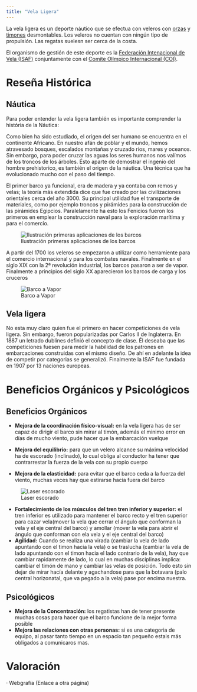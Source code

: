 ```yaml
---
title: "Vela Ligera"
---
```


La vela ligera es un deporte náutico que se efectua con veleros con [orzas]() y [timones]() desmontables. Los veleros no cuentan con ningún tipo de propulsión. Las regatas suelesn ser cerca de la costa.

El organismo de gestión de este deporte es la [Federación Intenacional de Vela (ISAF)](https://www.sailing.org/) conjuntamente con el [Comite Olímpico Internacional (COI)](https://olympics.com/ioc).



# Reseña Histórica

## Náutica

Para poder entender la vela ligera también es importante comprender la história de la Náutica:

Como bien ha sido estudiado, el origen del ser humano se encuentra en el continente Africano. En nuestro afán de poblar y  el mundo, hemos atravesado bosques, escalados montañas y cruzado ríos, mares y oceanos. Sin embargo, para poder cruzar las aguas los seres humanos nos valímos de los troncos de los árboles. Ésto aparte de demostrar el ingenio del hombre prehistorico, es también el origen de la náutica. Una técnica que ha evolucionado mucho con el paso del tiempo.


El primer barco ya funcional, era de madera y ya contaba con remos y velas; la teoría más extendida dice que fue creado por las civilizaciones orientales cerca del año 3000. Su principal utilidad fue el transporte de materiales, como por ejemplo troncos y pirámides para la construcción de las pirámides Egipcios. Paralelamente ha esto los Fenicios fueron los primeros en emplear la construcción naval para la exploración marítima y para el comercio.

![Ilustración primeras aplicaciones de los barcos](img/transporte-piedra-nilo.webp)

A partir del 1700 los veleros se empezaron a utilizar como herramiente para el comercio internacional y para los combates navales. Finalmente en el siglo XIX con la 2ª revolución industrial, los barcos pasaron a ser de vapor. Finalmente a principios del siglo XX aparecieron los barcos de carga y los cruceros

![Barco a Vapor](img/vapor.jpg)

## Vela ligera

No esta muy claro quien fue el primero en hacer competiciones de vela ligera. Sin embargo, fueron popularizadas por Carlos II de Inglaterra. En 1887 un letrado dublines definió el concepto de clase. Él deseaba que las competiciones fuesen para medir la habilidad de los patrones en embarcaciones construidas con el mismo diseño. De ahí en adelante la idea de competir por categorias se generalizó. Finalmente la ISAF fue fundada en 1907 por 13 naciones europeas.


# Beneficios Orgánicos y Psicológicos
## Beneficios Orgánicos
- **Mejora de la coordinación físico-visual:** en la vela ligera has de ser capaz de dirigir el barco sin mirar al timón, además el minimo error en días de mucho viento, pude hacer que la embarcación vuelque
- **Mejora del equilibrio:** para que un velero alcance su máxima velocidad ha de escorado (inclinado), lo cual obliga al conductor ha tener que contrarrestar la fuerza de la vela con su propio cuerpo

- **Mejora de la elasticidad:** para evitar que el barco ceda a la fuerza del viento, muchas veces hay que estirarse hacía fuera del barco 

![Laser escorado](img/las.jpg)

- **Fortalecimiento de los músculos del tren tren inferior y superior:**  el tren inferior es utilizado para mantener el barco recto y el tren superior para cazar vela(mover la vela que cerrar el ángulo que conforman la vela y el eje central del barco) y amollar (mover la vela para abrir el ángulo que conforman con ela vela y el eje central del barco)
- **Agilidad:** Cuando se realiza una virada (cambiar la vela de lado apuntando con el timon hacia la vela) o se traslucha (cambiar la vela de lado apuntando con el timon hacia el lado contrario de la vela), hay que cambiar rapidamente de lado, lo cual en muchas disciplinas implica: cambiar el timón de mano y cambiar las velas de posición. Todo esto sin dejar de mirar hacía delante y agachandose para que la botavara (palo central horizonatal, que va pegado a la vela) pase por encima nuestra.

## Psicológicos

- **Mejora de la Concentración:** los regatistas han de tener presente muchas cosas para hacer que el barco funcione de la mejor forma posible
- **Mejora las relaciones con otras personas:** si es una categoria de equipo, al pasar tanto tiempo en un espacio tan pequeño estais más obligados a comunicaros mas.

# Valoración
· Webgrafía (Enlace a otra página)